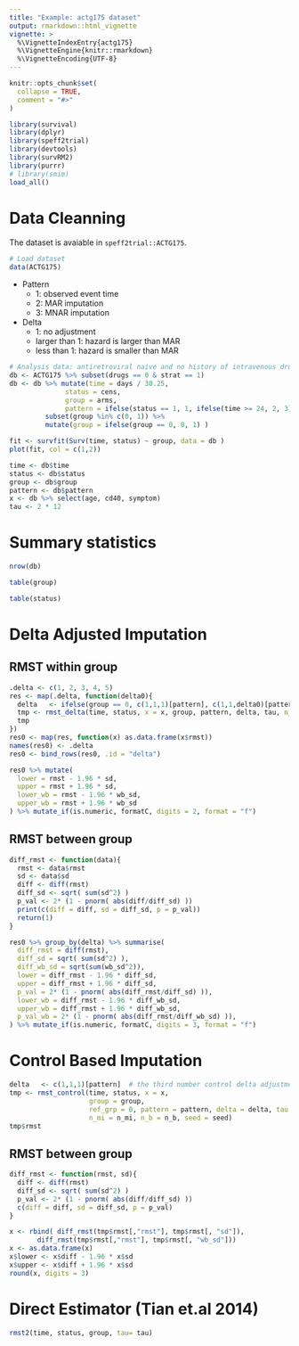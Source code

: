 ```yaml
---
title: "Example: actg175 dataset"
output: rmarkdown::html_vignette
vignette: >
  %\VignetteIndexEntry{actg175}
  %\VignetteEngine{knitr::rmarkdown}
  %\VignetteEncoding{UTF-8}
---
```


```r
knitr::opts_chunk$set(
  collapse = TRUE,
  comment = "#>"
)
```

```r
library(survival)
library(dplyr)
library(speff2trial)
library(devtools)
library(survRM2)
library(purrr)
# library(smim)
load_all()
```

# Data Cleanning 

The dataset is avaiable in `speff2trial::ACTG175`. 

  
```r
# Load dataset
data(ACTG175)
```

* Pattern
  + 1: observed event time
  + 2: MAR imputation
  + 3: MNAR imputation 

* Delta
  + 1: no adjustment 
  + larger than 1: hazard is larger than MAR
  + less than 1: hazard is smaller than MAR

```r
# Analysis data: antiretroviral naive and no history of intravenous drug use
db <- ACTG175 %>% subset(drugs == 0 & strat == 1) 
db <- db %>% mutate(time = days / 30.25, 
              status = cens, 
              group = arms, 
              pattern = ifelse(status == 1, 1, ifelse(time >= 24, 2, 3))) %>% 
         subset(group %in% c(0, 1)) %>% 
         mutate(group = ifelse(group == 0, 0, 1) )
```

```r
fit <- survfit(Surv(time, status) ~ group, data = db )
plot(fit, col = c(1,2))
```

```r
time <- db$time
status <- db$status
group <- db$group
pattern <- db$pattern
x <- db %>% select(age, cd40, symptom)
tau <- 2 * 12
```


# Summary statistics

```r
nrow(db)
```

```r
table(group)
```
```r
table(status)
```

# Delta Adjusted Imputation 

## RMST within group
```r
.delta <- c(1, 2, 3, 4, 5)
res <- map(.delta, function(delta0){
  delta   <- ifelse(group == 0, c(1,1,1)[pattern], c(1,1,delta0)[pattern])  # the third number control delta adjustment for MNAR 
  tmp <- rmst_delta(time, status, x = x, group, pattern, delta, tau, n_mi = n_mi, n_b = n_b, seed = seed)
  tmp
})
res0 <- map(res, function(x) as.data.frame(x$rmst)) 
names(res0) <- .delta
res0 <- bind_rows(res0, .id = "delta")
```

```r
res0 %>% mutate(
  lower = rmst - 1.96 * sd, 
  upper = rmst + 1.96 * sd,
  lower_wb = rmst - 1.96 * wb_sd,
  upper_wb = rmst + 1.96 * wb_sd
) %>% mutate_if(is.numeric, formatC, digits = 2, format = "f")
```

## RMST between group
```r
diff_rmst <- function(data){
  rmst <- data$rmst
  sd <- data$sd
  diff <- diff(rmst)
  diff_sd <- sqrt( sum(sd^2) )
  p_val <- 2* (1 - pnorm( abs(diff/diff_sd) ))
  print(c(diff = diff, sd = diff_sd, p = p_val))
  return(1)
}

res0 %>% group_by(delta) %>% summarise(
  diff_rmst = diff(rmst), 
  diff_sd = sqrt( sum(sd^2) ), 
  diff_wb_sd = sqrt(sum(wb_sd^2)),
  lower = diff_rmst - 1.96 * diff_sd,
  upper = diff_rmst + 1.96 * diff_sd,
  p_val = 2* (1 - pnorm( abs(diff_rmst/diff_sd) )),
  lower_wb = diff_rmst - 1.96 * diff_wb_sd, 
  upper_wb = diff_rmst + 1.96 * diff_wb_sd,
  p_val_wb = 2* (1 - pnorm( abs(diff_rmst/diff_wb_sd) )),
) %>% mutate_if(is.numeric, formatC, digits = 3, format = "f")
```

# Control Based Imputation

```r
delta   <- c(1,1,1)[pattern]  # the third number control delta adjustment for MNAR 
tmp <- rmst_control(time, status, x = x, 
                    group = group, 
                    ref_grp = 0, pattern = pattern, delta = delta, tau = tau, 
                    n_mi = n_mi, n_b = n_b, seed = seed)
tmp$rmst
```

## RMST between group
```r
diff_rmst <- function(rmst, sd){
  diff <- diff(rmst)
  diff_sd <- sqrt( sum(sd^2) )
  p_val <- 2* (1 - pnorm( abs(diff/diff_sd) ))
  c(diff = diff, sd = diff_sd, p = p_val)
}

x <- rbind( diff_rmst(tmp$rmst[,"rmst"], tmp$rmst[, "sd"]), 
       diff_rmst(tmp$rmst[,"rmst"], tmp$rmst[, "wb_sd"]))
x <- as.data.frame(x)
x$lower <- x$diff - 1.96 * x$sd
x$upper <- x$diff + 1.96 * x$sd
round(x, digits = 3)
```

# Direct Estimator (Tian et.al 2014)
```r
rmst2(time, status, group, tau= tau)
```
